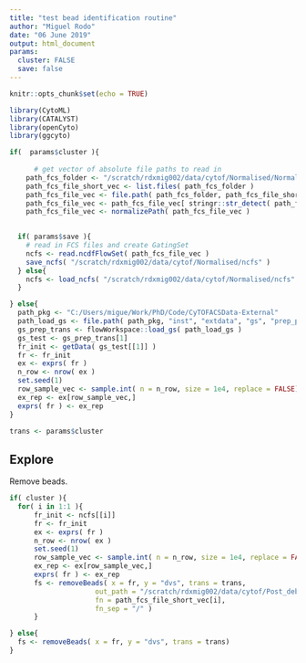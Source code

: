 ```yaml
---
title: "test bead identification routine"
author: "Miguel Rodo"
date: "06 June 2019"
output: html_document
params: 
  cluster: FALSE
  save: false
---
```


```r
knitr::opts_chunk$set(echo = TRUE)
```

```r
library(CytoML)
library(CATALYST)
library(openCyto)
library(ggcyto)
```

```r
if(  params$cluster ){
  
      # get vector of absolute file paths to read in 
    path_fcs_folder <- "/scratch/rdxmig002/data/cytof/Normalised/Normalised/"
    path_fcs_file_short_vec <- list.files( path_fcs_folder ) 
    path_fcs_file_vec <- file.path( path_fcs_folder, path_fcs_file_short_vec )
    path_fcs_file_vec <- path_fcs_file_vec[ stringr::str_detect( path_fcs_file_vec, ".fcs" ) ]
    path_fcs_file_vec <- normalizePath( path_fcs_file_vec )

    
  if( params$save ){
    # read in FCS files and create GatingSet
    ncfs <- read.ncdfFlowSet( path_fcs_file_vec )
    save_ncfs( "/scratch/rdxmig002/data/cytof/Normalised/ncfs" )
  } else{
    ncfs <- load_ncfs( "/scratch/rdxmig002/data/cytof/Normalised/ncfs" )
  }

} else{
  path_pkg <- "C:/Users/migue/Work/PhD/Code/CyTOFACSData-External"
  path_load_gs <- file.path( path_pkg, "inst", "extdata", "gs", "prep_post_trans" )
  gs_prep_trans <- flowWorkspace::load_gs( path_load_gs )
  gs_test <- gs_prep_trans[1]
  fr_init <- getData( gs_test[[1]] ) 
  fr <- fr_init
  ex <- exprs( fr )
  n_row <- nrow( ex )
  set.seed(1)
  row_sample_vec <- sample.int( n = n_row, size = 1e4, replace = FALSE)
  ex_rep <- ex[row_sample_vec,]
  exprs( fr ) <- ex_rep
}
```

```r
trans <- params$cluster
```

## Explore

Remove beads.
```r
if( cluster ){
  for( i in 1:1 ){
      fr_init <- ncfs[[i]]
      fr <- fr_init
      ex <- exprs( fr )
      n_row <- nrow( ex )
      set.seed(1)
      row_sample_vec <- sample.int( n = n_row, size = 1e4, replace = FALSE)
      ex_rep <- ex[row_sample_vec,]
      exprs( fr ) <- ex_rep
      fs <- removeBeads( x = fr, y = "dvs", trans = trans, 
                     out_path = "/scratch/rdxmig002/data/cytof/Post_debeading/", 
                     fn = path_fcs_file_short_vec[i], 
                     fn_sep = "/" )  
      }

} else{
  fs <- removeBeads( x = fr, y = "dvs", trans = trans)
}
```